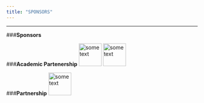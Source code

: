 ```yaml
---
title: "SPONSORS"
---
```


***

###**Sponsors**


###**Academic Partenership**
<img src="http://angletr2017.com/FIG/Uppa.png" alt="some text"
width="60" height="60">\phantom{-------------} \hspace{5cm}<img src="http://angletr2017.com/FIG/Cnrs.png" alt="some text"
width="60" height="60">

  

###**Partnership**
<img src="http://angletr2017.com/FIG/sfds.png" alt="some text"
width="60" height="60">

